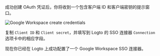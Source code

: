 
成功创建 OAuth 凭证后，你将收到一个包含客户端 ID 和客户端密钥的提示窗口。

<img src={googleWorkspaceCreateCredentialsImage} alt="Google Workspace create credentials" />

复制 `Client ID` 和 `Client secret`，并填写到 Logto 的 SSO 连接器 `Connection` 选项卡中的相应字段。

现在你已经在 Logto 上成功配置了一个 Google Workspace SSO 连接器。
